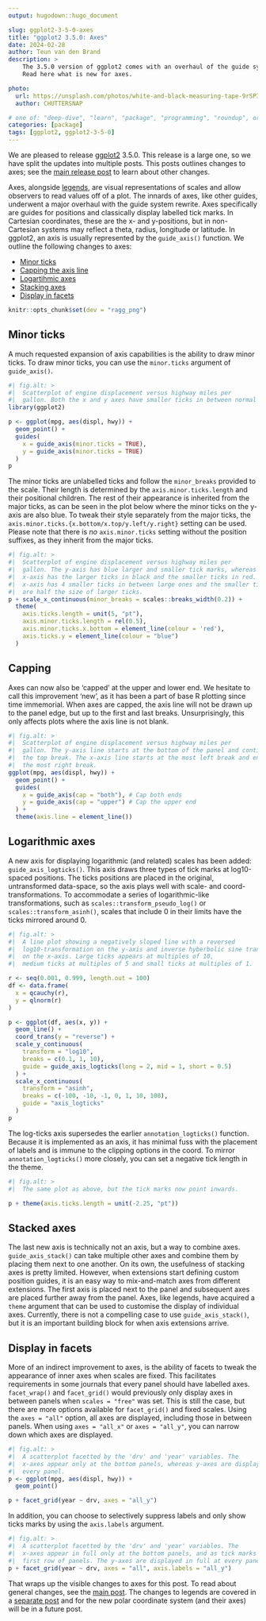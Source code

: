 ```yaml
---
output: hugodown::hugo_document

slug: ggplot2-3-5-0-axes
title: "ggplot2 3.5.0: Axes"
date: 2024-02-28
author: Teun van den Brand
description: >
    The 3.5.0 version of ggplot2 comes with an overhaul of the guide system.
    Read here what is new for axes.

photo:
  url: https://unsplash.com/photos/white-and-black-measuring-tape-9rSP3SRUYh4
  author: CHUTTERSNAP

# one of: "deep-dive", "learn", "package", "programming", "roundup", or "other"
categories: [package] 
tags: [ggplot2, ggplot2-3-5-0]
---
```


<!--
TODO:
* [x] Look over / edit the post's title in the yaml
* [x] Edit (or delete) the description; note this appears in the Twitter card
* [x] Pick category and tags (see existing with `hugodown::tidy_show_meta()`)
* [x] Find photo & update yaml metadata
* [x] Create `thumbnail-sq.jpg`; height and width should be equal
* [x] Create `thumbnail-wd.jpg`; width should be >5x height
* [x] `hugodown::use_tidy_thumbnails()`
* [ ] Add intro sentence, e.g. the standard tagline for the package
* [ ] `usethis::use_tidy_thanks()`
-->

We are pleased to release [ggplot2](https://ggplot2.tidyverse.org) 3.5.0.
This release is a large one, so we have split the updates into multiple posts.
This posts outlines changes to axes; see the [main release post](/blog/2024/02/ggplot2-3-5-0/) to learn about other changes.

Axes, alongside [legends](/blog/2024/02/ggplot2-3-5-0-legends/), are visual representations of scales and allow observers to read values off of a plot.
The innards of axes, like other guides, underwent a major overhaul with the guide system rewrite.
Axes specifically are guides for positions and classically display labelled tick marks.
In Cartesian coordinates, these are the x- and y-positions, but in non-Cartesian systems may reflect a theta, radius, longitude or latitude.
In ggplot2, an axis is usually represented by the `guide_axis()` function.
We outline the following changes to axes:

* [Minor ticks](#minor-ticks)
* [Capping the axis line](#capping)
* [Logartihmic axes](#logarithmic-axes)
* [Stacking axes](#stacked-axes)
* [Display in facets](#display-in-facets)

```r
knitr::opts_chunk$set(dev = "ragg_png")
```

## Minor ticks

A much requested expansion of axis capabilities is the ability to draw minor ticks.
To draw minor ticks, you can use the `minor.ticks` argument of `guide_axis()`.

```r
#| fig.alt: >
#|  Scatterplot of engine displacement versus highway miles per 
#|  gallon. Both the x and y axes have smaller ticks in between normal ticks.
library(ggplot2)

p <- ggplot(mpg, aes(displ, hwy)) +
  geom_point() +
  guides(
    x = guide_axis(minor.ticks = TRUE),
    y = guide_axis(minor.ticks = TRUE)
  )
p
```

The minor ticks are unlabelled ticks and follow the `minor_breaks` provided to the scale.
Their length is determined by the `axis.minor.ticks.length` and their positional children.
The rest of their appearance is inherited from the major ticks, as can be seen in the plot below where the minor ticks on the y-axis are also blue.
To tweak their style separately from the major ticks, the `axis.minor.ticks.{x.bottom/x.top/y.left/y.right}` setting can be used.
Please note that there is *no* `axis.minor.ticks` setting without the position suffixes, as they inherit from the major ticks.

```r
#| fig.alt: >
#|  Scatterplot of engine displacement versus highway miles per 
#|  gallon. The y-axis has blue larger and smaller tick marks, whereas the 
#|  x-axis has the larger ticks in black and the smaller ticks in red. The 
#|  x-axis has 4 smaller ticks in between large ones and the smaller ticks
#|  are half the size of larger ticks.
p + scale_x_continuous(minor_breaks = scales::breaks_width(0.2)) +
  theme(
    axis.ticks.length = unit(5, "pt"),
    axis.minor.ticks.length = rel(0.5),
    axis.minor.ticks.x.bottom = element_line(colour = 'red'),
    axis.ticks.y = element_line(colour = "blue")
  )
```

## Capping

Axes can now also be 'capped' at the upper and lower end.
We hesitate to call this improvement 'new', as it has been a part of base R plotting since time immemorial.
When axes are capped, the axis line will not be drawn up to the panel edge, but up to the first and last breaks.
Unsurprisingly, this only affects plots where the axis line is not blank.

```r
#| fig.alt: >
#|  Scatterplot of engine displacement versus highway miles per 
#|  gallon. The y-axis line starts at the bottom of the panel and continues to
#|  the top break. The x-axis line starts at the most left break and ends at
#|  the most right break.
ggplot(mpg, aes(displ, hwy)) +
  geom_point() +
  guides(
    x = guide_axis(cap = "both"), # Cap both ends
    y = guide_axis(cap = "upper") # Cap the upper end
  ) +
  theme(axis.line = element_line())
```

## Logarithmic axes

A new axis for displaying logarithmic (and related) scales has been added: `guide_axis_logticks()`.
This axis draws three types of tick marks at log10-spaced positions.
The ticks positions are placed in the original, untransformed data-space, so the axis plays well with scale- and coord-transformations.
To accommodate a series of logarithmic-like transformations, such as `scales::transform_pseudo_log()` or `scales::transform_asinh()`, scales that include 0 in their limits have the ticks mirrored around 0.

```r
#| fig.alt: >
#|  A line plot showing a negatively sloped line with a reversed
#|  log10-transformation on the y-axis and inverse hyberbolic sine transformation
#|  on the x-axis. Large ticks appears at multiples of 10, 
#|  medium ticks at multiples of 5 and small ticks at multiples of 1.

r <- seq(0.001, 0.999, length.out = 100)
df <- data.frame(
  x = qcauchy(r),
  y = qlnorm(r)
)

p <- ggplot(df, aes(x, y)) +
  geom_line() +
  coord_trans(y = "reverse") +
  scale_y_continuous(
    transform = "log10",
    breaks = c(0.1, 1, 10),
    guide = guide_axis_logticks(long = 2, mid = 1, short = 0.5)
  ) +
  scale_x_continuous(
    transform = "asinh",
    breaks = c(-100, -10, -1, 0, 1, 10, 100),
    guide = "axis_logticks"
  )
p
```

The log-ticks axis supersedes the earlier `annotation_logticks()` function.
Because it is implemented as an axis, it has minimal fuss with the placement of labels and is immune to the clipping options in the coord.
To mirror `annotation_logticks()` more closely, you can set a negative tick length in the theme.

```r
#| fig.alt: >
#|  The same plot as above, but the tick marks now point inwards.

p + theme(axis.ticks.length = unit(-2.25, "pt"))
```

## Stacked axes

The last new axis is technically not an axis, but a way to combine axes.
`guide_axis_stack()` can take multiple other axes and combine them by placing them next to one another.
On its own, the usefulness of stacking axes is pretty limited.
However, when extensions start defining custom position guides, it is an easy way to mix-and-match axes from different extensions.
The first axis is placed next to the panel and subsequent axes are placed further away from the panel.
Axes, like legends, have acquired a `theme` argument that can be used to customise the display of individual axes.
Currently, there is not a compelling case to use `guide_axis_stack()`, but it is an important building block for when axis extensions arrive.

## Display in facets

More of an indirect improvement to axes, is the ability of facets to tweak the appearance of inner axes when scales are fixed.
This facilitates requirements in some journals that every panel should have labelled axes.
`facet_wrap()` and `facet_grid()` would previously only display axes in between panels when `scales = "free"` was set.
This is still the case, but there are more options available for `facet_grid()` and fixed scales.
Using the `axes = "all"` option, all axes are displayed, including those in between panels.
When using `axes = "all_x"` or `axes = "all_y"`, you can narrow down which axes are displayed.

```r
#| fig.alt: >
#|  A scatterplot facetted by the 'drv' and 'year' variables. The
#|  x-axes appear only at the bottom panels, whereas y-axes are displayed for
#|  every panel.
p <- ggplot(mpg, aes(displ, hwy)) +
  geom_point()

p + facet_grid(year ~ drv, axes = "all_y")
```

In addition, you can choose to selectively suppress labels and only show ticks marks by using the `axis.labels` argument.

```r
#| fig.alt: >
#|  A scatterplot facetted by the 'drv' and 'year' variables. The
#|  x-axes appear in full only at the bottom panels, and as tick marks in the
#|  first row of panels. The y-axes are displayed in full at every panel.
p + facet_grid(year ~ drv, axes = "all", axis.labels = "all_y")
```

That wraps up the visible changes to axes for this post. To read about general changes, see the [main post](/blog/2024/02/ggplot2-3-5-0/). The changes to legends are covered in a [separate post](/blog/2024/02/ggplot2-3-5-0-legends/) and for the new polar coordinate system (and their axes) will be in a future post.
